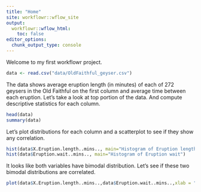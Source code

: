 ```yaml
---
title: "Home"
site: workflowr::wflow_site
output:
  workflowr::wflow_html:
    toc: false
editor_options:
  chunk_output_type: console
---
```


Welcome to my first workflowr project.

```r
data <- read.csv("data/OldFaithful_geyser.csv")
```

The data shows average eruption length (in minutes) of each of 272 geysers in the Old Faithful on the first column and average time between each eruption. Let's take a look at top portion of the data. And compute descriptive statistics for each column.

```r
head(data)
summary(data)
```

Let's plot distributions for each column and a scatterplot to see if they show any correlation.
```r
hist(data$X.Eruption.length..mins.., main="Histogram of Eruption length")
hist(data$Eruption.wait..mins.., main="Histogram of Eruption wait")
```

It looks like both variables have bimodal distribution. Let's see if these two bimodal distributions are correlated.
```r
plot(data$X.Eruption.length..mins..,data$Eruption.wait..mins..,xlab = "Eruption Length (min)", ylab = "Eruption wait time (min)")
```


